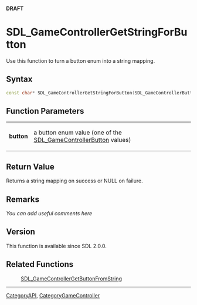 <span color="red">'''DRAFT'''</span>


<!-- #*^*^*^*^*See http://wiki.libsdl.org/moin.cgi/SGFunctions for details on editing this page*^*^*^*^* -->


= SDL_GameControllerGetStringForButton =
Use this function to turn a button enum into a string mapping.




== Syntax ==
<syntaxhighlight lang='c++'>
const char* SDL_GameControllerGetStringForButton(SDL_GameControllerButton button)
</syntaxhighlight>

<!-- #Fill in the above syntax per the Style Guide, then delete this comment. -->


== Function Parameters ==
{|
|'''button'''
|a button enum value (one of the [[SDL_GameControllerButton]] values)
|}


== Return Value ==
Returns a string mapping on success or NULL on failure.



== Remarks ==
''You can add useful comments here''

<!-- #Leave this section as-is unless you have a remark to put in.  In that case, replace ''You can add useful comments here'' with your remark(s) following the Style Guide instructions.  Leave the rest of the markup alone and delete this comment. -->

== Version ==
This function is available since SDL 2.0.0.

== Related Functions ==
:[[SDL_GameControllerGetButtonFromString]]

----
[[CategoryAPI]], [[CategoryGameController]]
<!-- #See the Style Guide for instructions on editing the footer. -->
